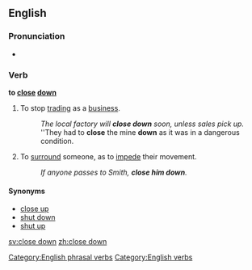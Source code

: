==English==

===Pronunciation===
* {{IPA|/kləʊz'daʊn/}}

===Verb===
'''to [[close]] [[down]]'''

# To stop [[trading]] as a [[business]].
#: ''The local factory will '''close down''' soon, unless sales pick up.''
#: ''They had to '''close''' the mine '''down''' as it was in a dangerous condition.
# To [[surround]] someone, as to [[impede]] their movement.
#: ''If anyone passes to Smith, '''close him down'''.''

====Synonyms====
* [[close up]]
* [[shut down]]
* [[shut up]]

[[Category:English phrasal verbs]]
[[Category:English verbs]]

[[sv:close down]]
[[zh:close down]]